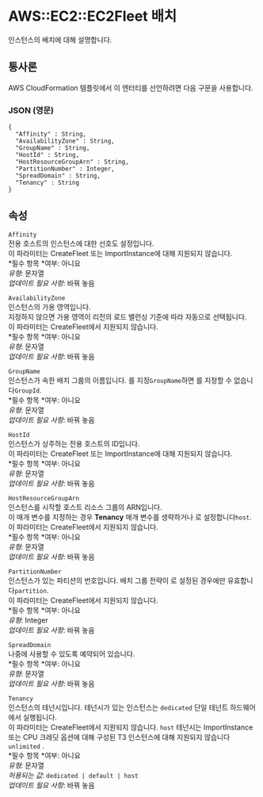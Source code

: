 # AWS::EC2::EC2Fleet 배치

인스턴스의 배치에 대해 설명합니다.

## 통사론

AWS CloudFormation 템플릿에서 이 엔터티를 선언하려면 다음 구문을 사용합니다.

### JSON (영문)

```
{
  "Affinity" : String,
  "AvailabilityZone" : String,
  "GroupName" : String,
  "HostId" : String,
  "HostResourceGroupArn" : String,
  "PartitionNumber" : Integer,
  "SpreadDomain" : String,
  "Tenancy" : String
}
```

## 속성

`Affinity`  
전용 호스트의 인스턴스에 대한 선호도 설정입니다.  
이 파라미터는 CreateFleet 또는 ImportInstance에 대해 지원되지 않습니다.  
*필수 항목 *여부: 아니요  
_유형_: 문자열  
_업데이트 필요 사항_: 바꿔 놓음

`AvailabilityZone`  
인스턴스의 가용 영역입니다.  
지정하지 않으면 가용 영역이 리전의 로드 밸런싱 기준에 따라 자동으로 선택됩니다.  
이 파라미터는 CreateFleet에서 지원되지 않습니다.  
*필수 항목 *여부: 아니요  
_유형_: 문자열  
_업데이트 필요 사항_: 바꿔 놓음

`GroupName`  
인스턴스가 속한 배치 그룹의 이름입니다. 를 지정`GroupName`하면 를 지정할 수 없습니다`GroupId`.  
*필수 항목 *여부: 아니요  
_유형_: 문자열  
_업데이트 필요 사항_: 바꿔 놓음

`HostId`  
인스턴스가 상주하는 전용 호스트의 ID입니다.  
이 파라미터는 CreateFleet 또는 ImportInstance에 대해 지원되지 않습니다.  
*필수 항목 *여부: 아니요  
_유형_: 문자열  
_업데이트 필요 사항_: 바꿔 놓음

`HostResourceGroupArn`  
인스턴스를 시작할 호스트 리소스 그룹의 ARN입니다.  
이 매개 변수를 지정하는 경우 **Tenancy** 매개 변수를 생략하거나 로 설정합니다`host`.  
이 파라미터는 CreateFleet에서 지원되지 않습니다.  
*필수 항목 *여부: 아니요  
_유형_: 문자열  
_업데이트 필요 사항_: 바꿔 놓음

`PartitionNumber`  
인스턴스가 있는 파티션의 번호입니다. 배치 그룹 전략이 로 설정된 경우에만 유효합니다`partition`.  
이 파라미터는 CreateFleet에서 지원되지 않습니다.  
*필수 항목 *여부: 아니요  
_유형_: Integer  
_업데이트 필요 사항_: 바꿔 놓음

`SpreadDomain`  
나중에 사용할 수 있도록 예약되어 있습니다.  
*필수 항목 *여부: 아니요  
_유형_: 문자열  
_업데이트 필요 사항_: 바꿔 놓음

`Tenancy`  
인스턴스의 테넌시입니다. 테넌시가 있는 인스턴스는 `dedicated` 단일 테넌트 하드웨어에서 실행됩니다.  
이 파라미터는 CreateFleet에서 지원되지 않습니다. `host` 테넌시는 ImportInstance 또는 CPU 크레딧 옵션에 대해 구성된 T3 인스턴스에 대해 지원되지 않습니다 `unlimited` .  
*필수 항목 *여부: 아니요  
_유형_: 문자열  
_허용되는 값_: `dedicated | default | host`  
_업데이트 필요 사항_: 바꿔 놓음
